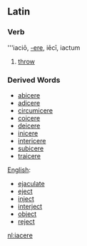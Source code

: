 ==Latin==
===Verb===
'''iaciō, [[Wiktionary Appendix:Latin third conjugation|-ere]], iēcī, iactum
# [[throw]]

===Derived Words===
*[[abicere]]
*[[adicere]]
*[[circumicere]]
*[[coicere]]
*[[deicere]]
*[[inicere]]
*[[intericere]]
*[[subicere]]
*[[traicere]]

[[English]]:
*[[ejaculate]]
*[[eject]]
*[[inject]]
*[[interject]]
*[[object]]
*[[reject]]

[[nl:iacere]]